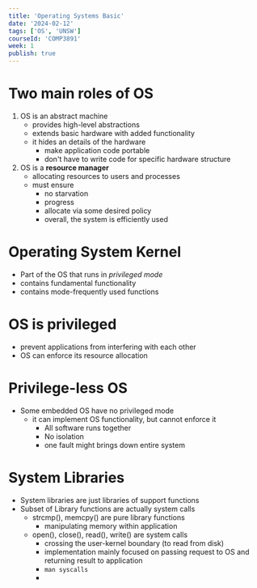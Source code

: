```yaml
---
title: 'Operating Systems Basic'
date: '2024-02-12'
tags: ['OS', 'UNSW']
courseId: 'COMP3891'
week: 1
publish: true
---
```


# Two main roles of OS
1. OS is an abstract machine
	- provides high-level abstractions
	- extends basic hardware with added functionality
	- it hides an details of the hardware
		- make application code portable
		- don't have to write code for specific hardware structure
2. OS is a **resource manager**
	- allocating resources to users and processes
	- must ensure
		- no starvation
		- progress
		- allocate via some desired policy
		- overall, the system is efficiently used

# Operating System Kernel
- Part of the OS that runs in *privileged mode*
- contains fundamental functionality
- contains mode-frequently used functions

# OS is privileged
- prevent applications from interfering with each other
- OS can enforce its resource allocation

# Privilege-less OS
- Some embedded OS have no privileged mode
	- it can implement OS functionality, but cannot enforce it
		- All software runs together
		- No isolation
		- one fault might brings down entire system

# System Libraries
- System libraries are just libraries of support functions
- Subset of Library functions are actually system calls
	- strcmp(), memcpy() are pure library functions
		- manipulating memory within application
	- open(), close(), read(), write() are system calls
		- crossing the user-kernel boundary (to read from disk)
		- implementation mainly focused on passing request to OS and returning result to application
		- ```man syscalls```
		- 